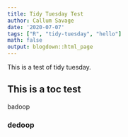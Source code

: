 ```yaml
---
title: Tidy Tuesday Test
author: Callum Savage
date: '2020-07-07'
tags: ["R", "tidy-tuesday", "hello"]
math: false
output: blogdown::html_page
---
```


This is a test of tidy tuesday.

## This is a toc test

badoop

### dedoop